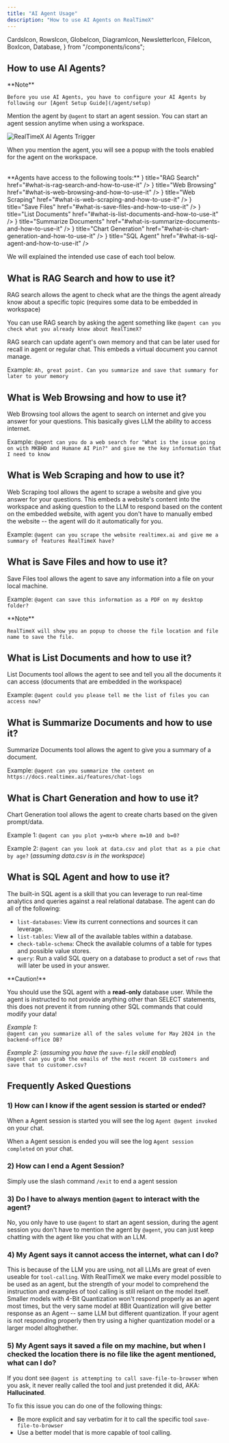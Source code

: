```yaml
---
title: "AI Agent Usage"
description: "How to use AI Agents on RealTimeX"
---
```


  CardsIcon,
  RowsIcon,
  GlobeIcon,
  DiagramIcon,
  NewsletterIcon,
  FileIcon,
  BoxIcon,
  Database,
} from "/components/icons";

## How to use AI Agents?

<Callout type="warning" emoji="️⚠️">
  **Note**

    Before you use AI Agents, you have to configure your AI Agents by following our [Agent Setup Guide](/agent/setup)

</Callout>

Mention the agent by `@agent` to start an agent session. You can start an agent session anytime when using a workspace.

<Image
  src="/images/guides/ai-agents/trigger.png"
  height={1080}
  width={1920}
  quality={100}
  alt="RealTimeX AI Agents Trigger"
/>

When you mention the agent, you will see a popup with the tools enabled for the agent on the workspace.

<br />
**Agents have access to the following tools:**

<Cards>
  <Card
    icon={<BoxIcon />}
    title="RAG Search"
    href="#what-is-rag-search-and-how-to-use-it"
  />
  <Card
    icon={<GlobeIcon />}
    title="Web Browsing"
    href="#what-is-web-browsing-and-how-to-use-it"
  />
  <Card
    icon={<RowsIcon />}
    title="Web Scraping"
    href="#what-is-web-scraping-and-how-to-use-it"
  />
  <Card
    icon={<FileIcon />}
    title="Save Files"
    href="#what-is-save-files-and-how-to-use-it"
  />
  <Card
    icon={<NewsletterIcon />}
    title="List Documents"
    href="#what-is-list-documents-and-how-to-use-it"
  />
  <Card
    icon={<CardsIcon />}
    title="Summarize Documents"
    href="#what-is-summarize-documents-and-how-to-use-it"
  />
  <Card
    icon={<DiagramIcon />}
    title="Chart Generation"
    href="#what-is-chart-generation-and-how-to-use-it"
  />
  <Card
    icon={<Database />}
    title="SQL Agent"
    href="#what-is-sql-agent-and-how-to-use-it"
  />
</Cards>

We will explained the intended use case of each tool below.

## What is RAG Search and how to use it?

RAG search allows the agent to check what are the things the agent already know about a specific topic (requires some data to be embedded in workspace)

You can use RAG search by asking the agent something like `@agent can you check what you already know about RealTimeX?`

RAG search can update agent's own memory and that can be later used for recall in agent or regular chat. This embeds a virtual document you cannot manage.

Example: `Ah, great point. Can you summarize and save that summary for later to your memory`

## What is Web Browsing and how to use it?

Web Browsing tool allows the agent to search on internet and give you answer for your questions. This basically gives LLM the ability to access internet.

Example: `@agent can you do a web search for "What is the issue going on with MKBHD and Humane AI Pin?" and give me the key information that I need to know`

## What is Web Scraping and how to use it?

Web Scraping tool allows the agent to scrape a website and give you answer for your questions. This embeds a website's content into the workspace and asking question to the LLM to respond based on the content on the embedded website, with agent you don't have to manually embed the website -- the agent will do it automatically for you.

Example: `@agent can you scrape the website realtimex.ai and give me a summary of features RealTimeX have?`

## What is Save Files and how to use it?

Save Files tool allows the agent to save any information into a file on your local machine.

Example: `@agent can save this information as a PDF on my desktop folder?`

<Callout type="info" emoji="️💡">
  **Note**

    RealTimeX will show you an popup to choose the file location and file name to save the file.

</Callout>

## What is List Documents and how to use it?

List Documents tool allows the agent to see and tell you all the documents it can access (documents that are embedded in the workspace)

Example: `@agent could you please tell me the list of files you can access now?`


## What is Summarize Documents and how to use it?

Summarize Documents tool allows the agent to give you a summary of a document.

Example: `@agent can you summarize the content on https://docs.realtimex.ai/features/chat-logs`

## What is Chart Generation and how to use it?

Chart Generation tool allows the agent to create charts based on the given prompt/data.

Example 1: `@agent can you plot y=mx+b where m=10 and b=0?`

Example 2: `@agent can you look at data.csv and plot that as a pie chat by age?` (_assuming data.csv is in the workspace_)


## What is SQL Agent and how to use it?

The built-in SQL agent is a skill that you can leverage to run real-time analytics and queries against a real relational database. The agent can do all of the following:

- `list-databases`: View its current connections and sources it can leverage.
- `list-tables`: View all of the available tables within a database.
- `check-table-schema`: Check the available columns of a table for types and possible value stores.
- `query`: Run a valid SQL query on a database to product a set of `rows` that will later be used in your answer.

<Callout type="warning" emoji="️🔧">
  **Caution!**

You should use the SQL agent with a <b>read-only</b> database user. While the agent is instructed to not provide anything other than SELECT statements, this does not prevent it from running other SQL commands that could modify your data!

</Callout>

_Example 1:_ <br/>
`@agent can you summarize all of the sales volume for May 2024 in the backend-office DB?`

_Example 2:_ (_assuming you have the `save-file` skill enabled_)<br/>
`@agent can you grab the emails of the most recent 10 customers and save that to customer.csv?`


## Frequently Asked Questions

### 1) How can I know if the agent session is started or ended?

When a Agent session is started you will see the log `Agent @agent invoked` on your chat.

When a Agent session is ended you will see the log `Agent session completed` on your chat.


### 2) How can I end a Agent Session?

Simply use the slash command `/exit` to end a agent session


### 3) Do I have to always mention `@agent` to interact with the agent?

No, you only have to use `@agent` to start an agent session, during the agent session you don't have to mention the agent by `@agent`, you can just keep chatting with the agent like you chat with an LLM.

### 4) My Agent says it cannot access the internet, what can I do?

This is because of the LLM you are using, not all LLMs are great of even useable for `tool-calling`. With RealTimeX we make every model possible to be used as an agent, but the strength of your model to comprehend the instruction and examples of tool calling is still reliant on the model itself. Smaller models with 4-Bit Quantization won't respond properly as an agent most times, but the very same model at 8Bit Quantization will give better response as an Agent -- same LLM but different quantization. If your agent is not responding properly then try using a higher quantization model or a larger model altoghether.

### 5) My Agent says it saved a file on my machine, but when I checked the location there is no file like the agent mentioned, what can I do?

If you dont see `@agent is attempting to call save-file-to-browser` when you ask, it never really called the tool and just pretended it did, AKA: **Hallucinated**.

To fix this issue you can do one of the following things:

- Be more explicit and say verbatim for it to call the specific tool `save-file-to-browser`
- Use a better model that is more capable of tool calling.
